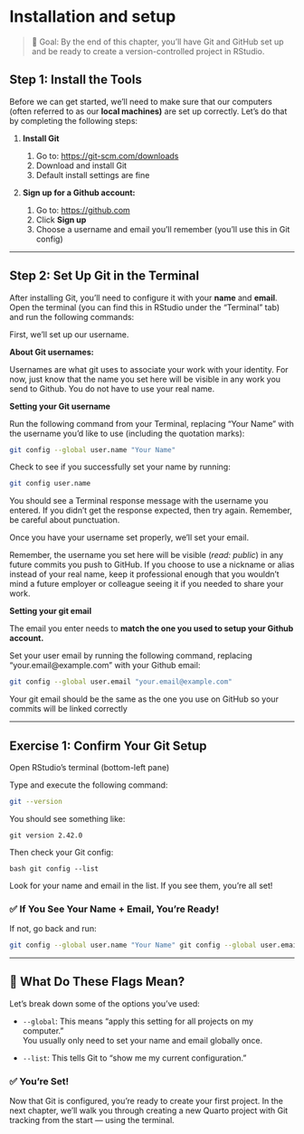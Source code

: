 # Installation and setup

> 🎯 Goal: By the end of this chapter, you'll have Git and GitHub set up and be ready to create a version-controlled project in RStudio.


## Step 1: Install the Tools

Before we can get started, we'll need to make sure that our computers (often referred to as our **local machines)** are set up correctly. Let's do that by completing the following steps:

1.  **Install Git**

    1.  Go to: <https://git-scm.com/downloads>
    2.  Download and install Git
    3.  Default install settings are fine

2.  **Sign up for a Github account:**

    1.  Go to: <https://github.com>
    2.  Click **Sign up**
    3.  Choose a username and email you’ll remember (you’ll use this in Git config)

------------------------------------------------------------------------

## Step 2: Set Up Git in the Terminal

After installing Git, you’ll need to configure it with your **name** and **email**. Open the terminal (you can find this in RStudio under the “Terminal” tab) and run the following commands:

First, we'll set up our username.

**About Git usernames:**

Usernames are what git uses to associate your work with your identity. For now, just know that the name you set here will be visible in any work you send to Github. You do not have to use your real name.

**Setting your Git username**

Run the following command from your Terminal, replacing "Your Name" with the username you'd like to use (including the quotation marks):

``` bash
git config --global user.name "Your Name"
```

Check to see if you successfully set your name by running:

``` bash
git config user.name
```

You should see a Terminal response message with the username you entered. If you didn't get the response expected, then try again. Remember, be careful about punctuation.

Once you have your username set properly, we'll set your email.

::: callout-caution
Remember, the username you set here will be visible (*read: public*) in any future commits you push to GitHub. If you choose to use a nickname or alias instead of your real name, keep it professional enough that you wouldn't mind a future employer or colleague seeing it if you needed to share your work.
:::

**Setting your git email**

The email you enter needs to **match the one you used to setup your Github account.**

Set your user email by running the following command, replacing "your.email\@example.com" with your Github email:

``` bash
git config --global user.email "your.email@example.com"
```

::: callout-important
Your git email should be the same as the one you use on GitHub so your commits will be linked correctly
:::

------------------------------------------------------------------------

## Exercise 1: Confirm Your Git Setup

Open RStudio’s terminal (bottom-left pane)

Type and execute the following command:

``` bash
git --version
```

You should see something like:

```         
git version 2.42.0
```

Then check your Git config:

`bash git config --list`

Look for your name and email in the list. If you see them, you're all set!

### ✅ If You See Your Name + Email, You’re Ready!

If not, go back and run:

``` bash
git config --global user.name "Your Name" git config --global user.email "your.email@example.com"
```

------------------------------------------------------------------------

## 🧠 What Do These Flags Mean?

Let’s break down some of the options you've used:

-   `--global`: This means “apply this setting for all projects on my computer.”\
    You usually only need to set your name and email globally once.

-   `--list`: This tells Git to “show me my current configuration.”

### ✅ You're Set!

Now that Git is configured, you're ready to create your first project. In the next chapter, we’ll walk you through creating a new Quarto project with Git tracking from the start — using the terminal.
